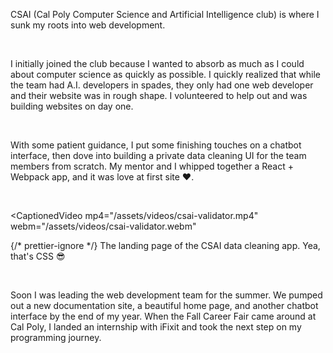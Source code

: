 
CSAI (Cal Poly Computer Science and Artificial Intelligence club) is where I
sunk my roots into web development.

<br />

I initially joined the club because I wanted to absorb as much as I could about
computer science as quickly as possible. I quickly realized that while the team
had A.I. developers in spades, they only had one web developer and their <ExternalLink href="https://csaicalpoly.com/">website</ExternalLink>
was in rough shape. I volunteered to help out and was building websites on day
one.

<br />

With some patient guidance, I put some finishing touches on a chatbot interface,
then dove into building a private data cleaning UI for the team members from
scratch. My mentor and I whipped together a React + Webpack app, and it was love
at first site ❤️.

<br />

<CaptionedVideo
   mp4="/assets/videos/csai-validator.mp4"
   webm="/assets/videos/csai-validator.webm"
>
   {/* prettier-ignore */}
   <CaptionText>The landing page of the
      <ExternalLink href="https://reverent-davinci-cfec49.netlify.app/login">CSAI data cleaning app.</ExternalLink> Yea, that's CSS 😎</CaptionText>
</CaptionedVideo>

<br />

Soon I was leading the web development team for the summer. We pumped out a new
documentation site, a beautiful home page, and another chatbot interface by the
end of my year. When the Fall Career Fair came around at Cal Poly, I landed an
internship with iFixit and took the next step on my programming journey.
